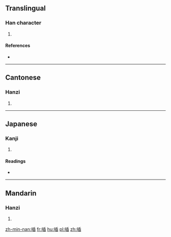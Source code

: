 ==Translingual==

===Han character===
{{Han char|rn=30|rad=口|as=09|sn=12|four=6107<sub>7</sub>|canj=口竹十X (RHJX)|ids=⿰[[口]][[臿]]}}

# {{defn|Han|sort=口09}}

====References====
* {{Han ref|kx=0199.200|dkj=03968|dj=0421.100|hdz=10656.080|uh=55A2|ud=21922|bh=D86C|bd=55404}}

----

==Cantonese==

===Hanzi===
{{yue-hanzi|jyut=|y=saap3}}

# {{defn|lang=yue|sort=口09}}

----

==Japanese==

===Kanji===
{{ja-kanji|grade=|rs=口09}}

# {{defn|lang=ja|sort=口09}}

====Readings====
* {{ja-readings|on=[[てふ]] (tefu), [[せふ]] (sefu), [[さふ]] (safu)|kun=[[おしやべり]] (oshiyaberi)}}

----

==Mandarin==

===Hanzi===
{{cmn-hanzi|pin=[[shà]] ([[sha4]])|wg=sha<sup>4</sup>}}

# {{defn|lang=cmn|sort=口09}}

[[zh-min-nan:喢]]
[[fr:喢]]
[[hu:喢]]
[[pl:喢]]
[[zh:喢]]